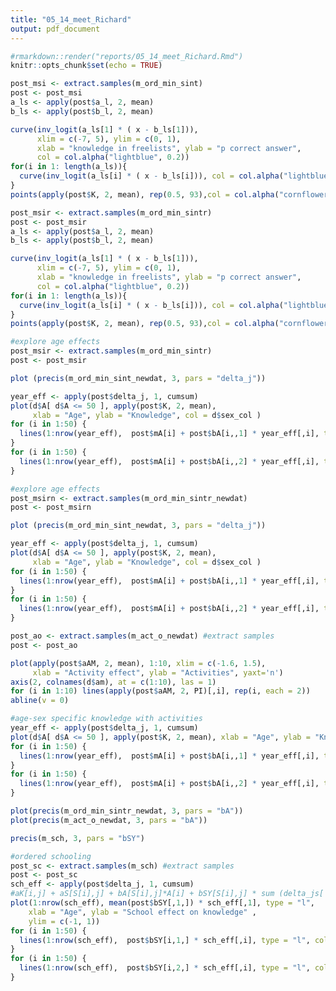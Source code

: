 ```yaml
---
title: "05_14_meet_Richard"
output: pdf_document
---
```


```r
#rmarkdown::render("reports/05_14_meet_Richard.Rmd")
knitr::opts_chunk$set(echo = TRUE)
```

```r
post_msi <- extract.samples(m_ord_min_sint)
post <- post_msi
a_ls <- apply(post$a_l, 2, mean)
b_ls <- apply(post$b_l, 2, mean)

curve(inv_logit(a_ls[1] * ( x - b_ls[1])), 
      xlim = c(-7, 5), ylim = c(0, 1), 
      xlab = "knowledge in freelists", ylab = "p correct answer",
      col = col.alpha("lightblue", 0.2))
for(i in 1: length(a_ls)){
  curve(inv_logit(a_ls[i] * ( x - b_ls[i])), col = col.alpha("lightblue", 0.2), add = TRUE)
}
points(apply(post$K, 2, mean), rep(0.5, 93),col = col.alpha("cornflowerblue", 0.7))  

```

```r
post_msir <- extract.samples(m_ord_min_sintr)
post <- post_msir
a_ls <- apply(post$a_l, 2, mean)
b_ls <- apply(post$b_l, 2, mean)

curve(inv_logit(a_ls[1] * ( x - b_ls[1])), 
      xlim = c(-7, 5), ylim = c(0, 1), 
      xlab = "knowledge in freelists", ylab = "p correct answer",
      col = col.alpha("lightblue", 0.2))
for(i in 1: length(a_ls)){
  curve(inv_logit(a_ls[i] * ( x - b_ls[i])), col = col.alpha("lightblue", 0.2), add = TRUE)
}
points(apply(post$K, 2, mean), rep(0.5, 93),col = col.alpha("cornflowerblue", 0.7))  
```

```r
#explore age effects
post_msir <- extract.samples(m_ord_min_sintr)
post <- post_msir

plot (precis(m_ord_min_sint_newdat, 3, pars = "delta_j"))

year_eff <- apply(post$delta_j, 1, cumsum)
plot(d$A[ d$A <= 50 ], apply(post$K, 2, mean), 
     xlab = "Age", ylab = "Knowledge", col = d$sex_col )
for (i in 1:50) {
  lines(1:nrow(year_eff),  post$mA[i] + post$bA[i,,1] * year_eff[,i], type = "l", col = col.alpha( 'darkblue', alpha = 0.1))
}
for (i in 1:50) {
  lines(1:nrow(year_eff),  post$mA[i] + post$bA[i,,2] * year_eff[,i], type = "l", col = col.alpha( 'darkred', alpha = 0.1))
}
```

```r
#explore age effects
post_msirn <- extract.samples(m_ord_min_sintr_newdat)
post <- post_msirn

plot (precis(m_ord_min_sint_newdat, 3, pars = "delta_j"))

year_eff <- apply(post$delta_j, 1, cumsum)
plot(d$A[ d$A <= 50 ], apply(post$K, 2, mean), 
     xlab = "Age", ylab = "Knowledge", col = d$sex_col )
for (i in 1:50) {
  lines(1:nrow(year_eff),  post$mA[i] + post$bA[i,,1] * year_eff[,i], type = "l", col = col.alpha( 'darkblue', alpha = 0.1))
}
for (i in 1:50) {
  lines(1:nrow(year_eff),  post$mA[i] + post$bA[i,,2] * year_eff[,i], type = "l", col = col.alpha( 'darkred', alpha = 0.1))
}
```

```r
post_ao <- extract.samples(m_act_o_newdat) #extract samples
post <- post_ao

plot(apply(post$aAM, 2, mean), 1:10, xlim = c(-1.6, 1.5),
     xlab = "Activity effect", ylab = "Activities", yaxt='n')
axis(2, colnames(d$am), at = c(1:10), las = 1)
for (i in 1:10) lines(apply(post$aAM, 2, PI)[,i], rep(i, each = 2))
abline(v = 0)

#age-sex specific knowledge with activities
year_eff <- apply(post$delta_j, 1, cumsum)
plot(d$A[ d$A <= 50 ], apply(post$K, 2, mean), xlab = "Age", ylab = "Knowledge", col = d$sex_col )
for (i in 1:50) {
  lines(1:nrow(year_eff),  post$mA[i] + post$bA[i,,1] * year_eff[,i], type = "l", col = col.alpha( 'darkblue', alpha = 0.1))
}
for (i in 1:50) {
  lines(1:nrow(year_eff),  post$mA[i] + post$bA[i,,2] * year_eff[,i], type = "l", col = col.alpha( 'darkred', alpha = 0.1))
}
```

```r
plot(precis(m_ord_min_sintr_newdat, 3, pars = "bA"))
plot(precis(m_act_o_newdat, 3, pars = "bA"))

```

```r
precis(m_sch, 3, pars = "bSY")

#ordered schooling
post_sc <- extract.samples(m_sch) #extract samples
post <- post_sc
sch_eff <- apply(post$delta_j, 1, cumsum)
#aK[i,j] + aS[S[i],j] + bA[S[i],j]*A[i] + bSY[S[i],j] * sum (delta_js[ 1 : SY[i] ]  ) ; 
plot(1:nrow(sch_eff), mean(post$bSY[,1,]) * sch_eff[,1], type = "l", 
    xlab = "Age", ylab = "School effect on knowledge" ,
    ylim = c(-1, 1))
for (i in 1:50) {
  lines(1:nrow(sch_eff),  post$bSY[i,1,] * sch_eff[,i], type = "l", col = col.alpha( 'darkblue', alpha = 0.1))
}
for (i in 1:50) {
  lines(1:nrow(sch_eff),  post$bSY[i,2,] * sch_eff[,i], type = "l", col = col.alpha( 'darkred', alpha = 0.1))
}
```